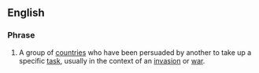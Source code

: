 {{wikipedia}}
==English==
===Phrase===
#{{politics}} A group of [[countries]] who have been persuaded by another to take up a specific [[task]], usually in the context of an [[invasion]] or [[war]].